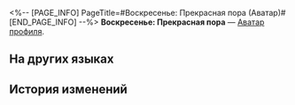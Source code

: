 <%-- [PAGE_INFO]
PageTitle=#Воскресенье: Прекрасная пора (Аватар)#
[END_PAGE_INFO] --%>
{{Предмет Инфобокс
|Название    = Воскресенье: Прекрасная пора
|id          = 200132
|Изображение = Аватар Воскресенье Прекрасная пора.png
|Тип         = Аватар профиля
|Инвентарь   = 
|Редкость    = 5
|Эффект      = 
|Описание    = Воскресенье в школьные годы.
|Источник1   = [[Аватар за открытие Чести Безымянных.]]
}}
{{Описание|''«Занятия окончены, пора отдохнуть».''}}
'''Воскресенье: Прекрасная пора''' — [[Аватар профиля]].

==На других языках==
{{На других языках
|en   = Sunday: Brilliant Youth
|zhs  = 星期日•韶华
|zht  = 星期日•韶華
|ja   = サンデー・青春
|ko   = 선데이•청춘
|es   = Sunday: Juventud
|fr   = Sunday&nbsp;: Jeunesse radieuse
|ru   = Воскресенье: Прекрасная пора
|th   = Sunday - วัยผลิบาน
|vi   = Sunday-Thời Gian Tươi Đẹp
|de   = Sonntag: Wie die Zeit vergeht
|id   = Sunday: Masa Muda
|pt   = Sunday: Juventude Brilhante
}}

==История изменений==
{{История изменений|3.5}}